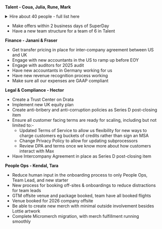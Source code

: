 **Talent - Coua, Julia, Rune, Mark**

<details>
<summary>Hire about 40 people - full list here</summary>

We do not expect to make all these hires in Q3 - the low ones in particular are more of a stretch goal. We expect to make about 35-40 hires in Q3 in total. 

**High**

* Platform Features Product Engineer 
* Feature Flags - SDK 
* Data Warehouse Backend  (Pipelines focus)
* Production Designer
* Auth Product Engineer with Auth experience
* ~~Talent Partner #1~~
* PeopleOps Manager (US)
* Customer Success Manager  #1 
* CSM #2
* Billing Engineer
* Technical Account Exec #1 EMEA
* Technical Account Manager  #1 
* ~~Support Eng #1~~
* Product Marketing Manager #1
* Production Designer
* Post-Production Specialist

**Medium** 

* Feature Flags Product Engineer
* Replay Product Engineer
* Error tracking Product Engineer
* No Code Experiments Product Engineer
* Product Manager #1
* Heatmaps Product Engineer
* Web Analytics Product Engineer
* Talent Partner #2 (US) 
* Product Marketing Manager #2
* SalesOps Engineer
* Office Manager
* Support Eng #2
* Customer Success Manager #3
* Customer Success Manager #4 
* Technical Account Exec #2 
* Technical Account Manager #2 
* Technical Account Manager #3
* Technical Content Marketer #1

**Low**

* Prompt Management & Evaluation Product Engineer
* Product Manager #2 
* Platform Features Product Engineer
* Product Analytics Product Engineer
* Auth Product Engineer
* Data Warehouse Backend
* Revenue Analytics Product Engineer
* Heatmaps Product Engineer
* API queries Product Engineer
* Talent Partner #3
* Support Eng #3 
* Technical Account Exec #3
* Technical Account Manager #4
* Demand Gen Graphic Designer
* Technical Content Marketer #2

The sections are not stack-ranked. 
</details>


* Make offers within 2 business days of SuperDay 
* Have a new team structure for a team of 6 in Talent

**Finance - Janani & Fraser**
* Get transfer pricing in place for inter-company agreement between US and UK
* Engage with new accountants in the US to ramp up before EOY 
* Engage with auditors for 2025 audit
* Have new accountants in Germany working for us
* Have new revenue recognition process working 
* Make sure all our expenses are GAAP compliant

**Legal & Compliance - Hector**
* Create a Trust Center on Drata
* Implement new UK equity plan
* Create anti-bribery and anti-corruption policies as Series D post-closing item
* Ensure all customer facing terms are ready for scaling, including but not limited to:-
    * Updated Terms of Service to allow us flexibility for new ways to charge customers eg buckets of credits rather than sign an MSA
    * Change Privacy Policy to allow for updating subprocessors 
    * Review DPA and terms once we know more about how customers interact with Max
* Have Intercompany Agreement in place as Series D post-closing item

**People Ops - Kendal, Tara**
* Reduce human input in the onboarding process to only People Ops, Team Lead, and new starter
* New process for booking off-sites & onboardings to reduce distractions for team leads
* GTM offsite venue and package booked, team have all booked flights
* Venue booked for 2026 company offsite
* Be able to create new merch with minimal outside involvement besides Lottie artwork
* Complete Micromerch migration, with merch fulfillment running smoothly

